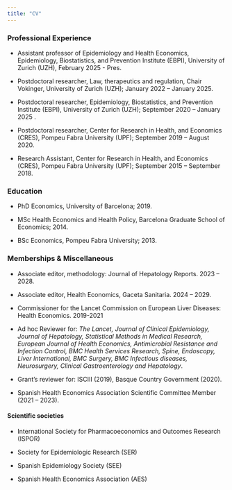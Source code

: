 ```yaml
---
title: "CV"
---
```


### Professional Experience

-   Assistant professor of Epidemiology and Health Economics, Epidemiology, Biostatistics, and Prevention Institute (EBPI), University of Zurich (UZH), February 2025 - Pres.

-   Postdoctoral researcher, Law, therapeutics and regulation, Chair Vokinger, University of Zurich (UZH); January 2022 -- January 2025.

-   Postdoctoral researcher, Epidemiology, Biostatistics, and Prevention Institute (EBPI), University of Zurich (UZH); September 2020 -- January 2025 .

-   Postdoctoral researcher, Center for Research in Health, and Economics (CRES), Pompeu Fabra University (UPF); September 2019 -- August 2020.

-   Research Assistant, Center for Research in Health, and Economics (CRES), Pompeu Fabra University (UPF); September 2015 -- September 2018.

### Education

-   PhD Economics, University of Barcelona; 2019.

-   MSc Health Economics and Health Policy, Barcelona Graduate School of Economics; 2014.

-   BSc Economics, Pompeu Fabra University; 2013.

### Memberships & Miscellaneous

-   Associate editor, methodology: Journal of Hepatology Reports. 2023 -- 2028.

-   Associate editor, Health Economics, Gaceta Sanitaria. 2024 -- 2029.

-   Commissioner for the Lancet Commission on European Liver Diseases: Health Economics. 2019-2021

-   Ad hoc Reviewer for: *The Lancet, Journal of Clinical Epidemiology, Journal of Hepatology, Statistical Methods in Medical Research, European Journal of Health Economics, Antimicrobial Resistance and Infection Control, BMC Health Services Research, Spine, Endoscopy, Liver International, BMC Surgery, BMC Infectious diseases, Neurosurgery, Clinical Gastroenterology and Hepatology*.

-   Grant's reviewer for: ISCIII (2019), Basque Country Government (2020).

-   Spanish Health Economics Association Scientific Committee Member (2021 -- 2023).

#### Scientific societies

-   International Society for Pharmacoeconomics and Outcomes Research (ISPOR)

-   Society for Epidemiologic Research (SER)

-   Spanish Epidemiology Society (SEE)

-   Spanish Health Economics Association (AES)
